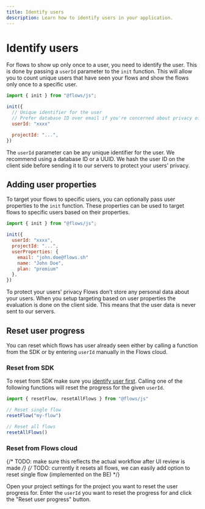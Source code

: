 ```yaml
---
title: Identify users
description: Learn how to identify users in your application.
---
```


# Identify users

For flows to show up only once to a user, you need to identify the user. This is done by passing a `userId` parameter to the `init` function. This will allow you to count unique users that have seen your flows and show the flows only once to a specific user.

```js
import { init } from "@flows/js";

init({
  // Unique identifier for the user
  // Prefer database ID over email if you're concerned about privacy of your users
  userId: "xxxx"

  projectId: "...",
})
```

The `userId` parameter can be any unique identifier for the user. We recommend using a database ID or a UUID. We hash the user ID on the client side before sending it to our servers to protect your users' privacy.

## Adding user properties

To target your flows to specific users, you can optionally pass user properties to the `init` function. These properties can be used to target flows to specific users based on their properties.

```js
import { init } from "@flows/js";

init({
  userId: "xxxx",
  projectId: "...",
  userProperties: {
    email: "john.doe@flows.sh"
    name: "John Doe",
    plan: "premium"
  },
})
```

To protect your users' privacy Flows don’t store any personal data about your users. When you setup targeting based on user properties the evaluation is done on the client side. This means that the user data is never sent to our servers.

## Reset user progress

You can reset which flows has user already seen either by calling a function from the SDK or by entering `userId` manually in the Flows cloud.

### Reset from SDK

To reset from SDK make sure you [identify user first](#). Calling one of the following functions will reset the progress for the given `userId`.

```js
import { resetFlow, resetAllFlows } from "@flows/js"

// Reset single flow
resetFlow("my-flow")

// Reset all flows
resetAllFlows()
```

### Reset from Flows cloud

{/* TODO: make sure this reflects the actual workflow after UI review is made */}
{/* TODO: currently it resets all flows, we can easily add option to reset single flow (implemented on the BE) */}

Open your project settings for the project you want to reset the user progress for. Enter the `userId` you want to reset the progress for and click the "Reset user progress" button.